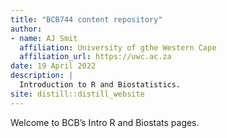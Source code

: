 ```yaml
---
title: "BCB744 content repository"
author: 
- name: AJ Smit
  affiliation: University of gthe Western Cape
  affiliation_url: https://uwc.ac.za
date: 19 April 2022
description: |
  Introduction to R and Biostatistics.
site: distill::distill_website
---
```


Welcome to BCB's Intro R and Biostats pages.
